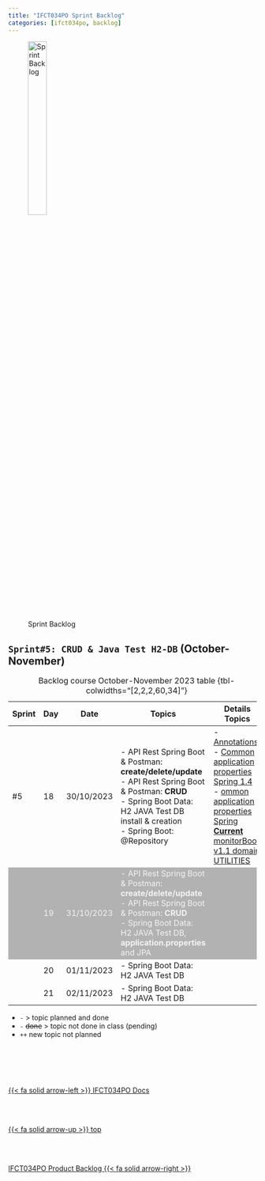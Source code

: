 ```yaml
---
title: "IFCT034PO Sprint Backlog"
categories: [ifct034po, backlog]
---
```



<style>
tr:nth-child(2) {
  background-color: #b2b2b2!important;
  color: #f4f4f4!important;
}
</style>


![Sprint Backlog](/images/home/backlog.jpg){width="30%"}

## ``Sprint#5: CRUD & Java Test H2-DB`` (October-November)

::: {.column-page-right}
| Sprint | Day | Date | Topics |  Details Topics |
| -- | -- | -- | -- | -- |
| #5 | 18 | 30/10/2023 |  - API Rest Spring Boot & Postman: **create/delete/update** </br>  - API Rest Spring Boot & Postman: **CRUD** </br> - Spring Boot Data: H2 JAVA Test DB install & creation </br> - Spring Boot: @Repository   |  - [Annotations](/springboot/boot-concepts-annotations.qmd) </br>  - [Common application properties Spring 1.4](https://docs.spring.io/spring-boot/docs/1.4.x/reference/html/common-application-properties.html)   </br>  - [ommon application properties Spring **Current**](https://docs.spring.io/spring-boot/docs/current/reference/html/application-properties.html)  </br> [monitorBook v1.1 domain UTILITIES ](https://github.com/AlbertProfe/monitorBook/tree/0c04d895fd69024c7f7eedc438db8c13f521c4cc/demoJavaBoot1) | 
|  | 19 | 31/10/2023 | - API Rest Spring Boot & Postman: **create/delete/update** </br>  - API Rest Spring Boot & Postman: **CRUD** </br>  - Spring Boot Data: H2 JAVA Test DB, **application.properties** and JPA  |  |
|  | 20 | 01/11/2023 | - Spring Boot Data: H2 JAVA Test DB |  |
|  | 21 | 02/11/2023 | - Spring Boot Data: H2 JAVA Test DB  |  |
: Backlog course October-November 2023 table {tbl-colwidths="[2,2,2,60,34]"}
:::

::: {.callout-note}
- `-` > topic planned and done
- `- ` <s>done</s> > topic not done in class (pending)
- `++` new topic not planned
:::



<!--- navLinks -->
<br><br>
<div class=row>
<br>
<div class='column left previous'>
<br>
[{{< fa solid arrow-left >}} IFCT034PO Docs](/ifct034po/ifct034po.qmd)
<br>
</div>
<br>
<div class='column center'>
<br>
[{{< fa solid arrow-up >}} top](#top)
<br>
</div>
<br>
<div class='column right next'>
<br>
[IFCT034PO Product Backlog  {{< fa solid arrow-right >}}](/ifct034po/ifct034pobacklog-product.qmd)
<br>
</div>
<br>
</div>
